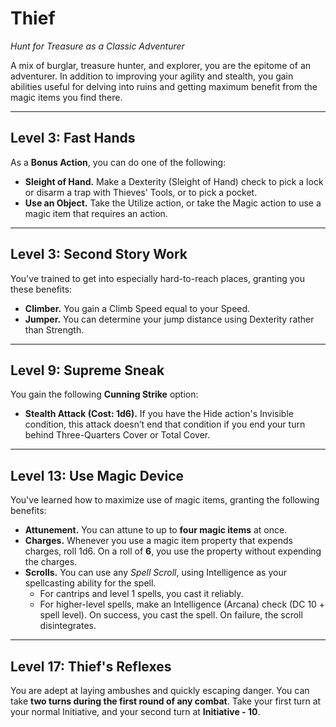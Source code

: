 # Thief

_Hunt for Treasure as a Classic Adventurer_

A mix of burglar, treasure hunter, and explorer, you are the epitome of an adventurer. In addition to improving your agility and stealth, you gain abilities useful for delving into ruins and getting maximum benefit from the magic items you find there.

---

## Level 3: Fast Hands

As a **Bonus Action**, you can do one of the following:

- **Sleight of Hand.** Make a Dexterity (Sleight of Hand) check to pick a lock or disarm a trap with Thieves' Tools, or to pick a pocket.
- **Use an Object.** Take the Utilize action, or take the Magic action to use a magic item that requires an action.

---

## Level 3: Second Story Work

You've trained to get into especially hard-to-reach places, granting you these benefits:

- **Climber.** You gain a Climb Speed equal to your Speed.
- **Jumper.** You can determine your jump distance using Dexterity rather than Strength.

---

## Level 9: Supreme Sneak

You gain the following **Cunning Strike** option:

- **Stealth Attack (Cost: 1d6).** If you have the Hide action's Invisible condition, this attack doesn’t end that condition if you end your turn behind Three-Quarters Cover or Total Cover.

---

## Level 13: Use Magic Device

You've learned how to maximize use of magic items, granting the following benefits:

- **Attunement.** You can attune to up to **four magic items** at once.
- **Charges.** Whenever you use a magic item property that expends charges, roll 1d6. On a roll of **6**, you use the property without expending the charges.
- **Scrolls.** You can use any _Spell Scroll_, using Intelligence as your spellcasting ability for the spell.
  - For cantrips and level 1 spells, you cast it reliably.
  - For higher-level spells, make an Intelligence (Arcana) check (DC 10 + spell level). On success, you cast the spell. On failure, the scroll disintegrates.

---

## Level 17: Thief's Reflexes

You are adept at laying ambushes and quickly escaping danger. You can take **two turns during the first round of any combat**. Take your first turn at your normal Initiative, and your second turn at **Initiative - 10**.
